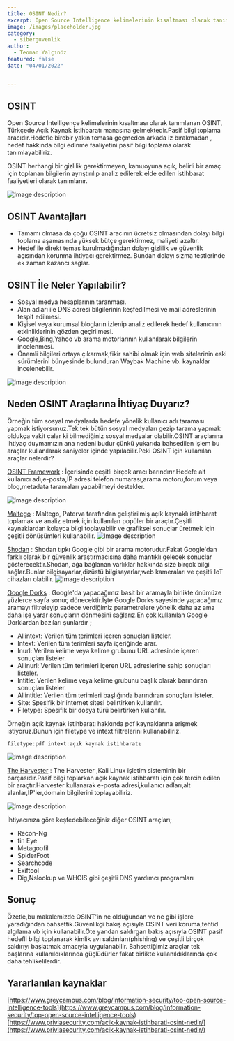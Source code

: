 ```yaml
---
title: OSINT Nedir?
excerpt: Open Source Intelligence kelimelerinin kısaltması olarak tanımlanan OSINT, Türkçede Açık Kaynak İstihbaratı manasına gelmektedir.
image: /images/placeholder.jpg
category:
  - siberguvenlik
author:
  - Teoman Yalçınöz
featured: false
date: "04/01/2022"


---
```


## OSINT
Open Source Intelligence kelimelerinin kısaltması olarak tanımlanan OSINT, Türkçede Açık Kaynak İstihbaratı manasına gelmektedir.Pasif bilgi toplama aracıdır.Hedefle birebir yakın temasa geçmeden arkada iz bırakmadan , hedef hakkında bilgi edinme faaliyetini pasif bilgi toplama olarak tanımlayabiliriz.

OSINT herhangi bir gizlilik gerektirmeyen, kamuoyuna açık, belirli bir amaç için toplanan bilgilerin ayrıştırılıp analiz edilerek elde edilen istihbarat faaliyetleri olarak tanımlanır.

![Image description](https://dev-to-uploads.s3.amazonaws.com/uploads/articles/6vaxumt82zn2mad05x8v.jpg)

## OSINT Avantajları

- Tamamı olmasa da çoğu OSINT aracının ücretsiz olmasından dolayı bilgi toplama aşamasında yüksek bütçe gerektirmez, maliyeti azaltır.
- Hedef ile direkt temas kurulmadığından dolayı gizlilik ve güvenlik açısından korunma ihtiyacı gerektirmez. Bundan dolayı sızma testlerinde ek zaman kazancı sağlar.

## OSINT İle Neler Yapılabilir?

- Sosyal medya hesaplarının taranması.
- Alan adları ile DNS adresi bilgilerinin keşfedilmesi ve mail adreslerinin tespit edilmesi.
- Kişisel veya kurumsal blogların izlenip analiz edilerek hedef kullanıcının etkinliklerinin gözden geçirilmesi.
- Google,Bing,Yahoo vb arama motorlarının kullanılarak bilgilerin incelenmesi.
- Önemli bilgileri ortaya çıkarmak,fikir sahibi olmak için web sitelerinin eski sürümlerini bünyesinde bulunduran Waybak Machine vb. kaynaklar incelenebilir.

![Image description](https://dev-to-uploads.s3.amazonaws.com/uploads/articles/n7af3sj88hxfpa3hzutq.jpg)

## Neden OSINT Araçlarına İhtiyaç Duyarız?

Örneğin tüm sosyal medyalarda hedefe yönelik kullanıcı adı taraması yapmak istiyorsunuz.Tek tek bütün sosyal medyaları gezip tarama yapmak oldukça vakit çalar ki bilmediğiniz sosyal medyalar olabilir.OSINT araçlarına ihtiyaç duymamızın ana nedeni budur çünkü yukarıda bahsedilen işlem bu araçlar kullanılarak saniyeler içinde yapılabilir.Peki OSINT için kullanılan araçlar nelerdir?

[OSINT Framework](https://osintframework.com) : İçerisinde çeşitli birçok aracı barındırır.Hedefe ait kullanıcı adı,e-posta,IP adresi telefon numarası,arama motoru,forum veya blog,metadata taramaları yapabilmeyi destekler.

![Image description](https://dev-to-uploads.s3.amazonaws.com/uploads/articles/iktfellro868o9ppftom.png)

[Maltego](https://www.maltego.com) : Maltego, Paterva tarafından geliştirilmiş açık kaynaklı istihbarat toplamak ve analiz etmek için kullanılan popüler bir araçtır.Çeşitli kaynaklardan kolayca bilgi toplayabilir ve grafiksel sonuçlar üretmek için çeşitli dönüşümleri kullanabilir.
![Image description](https://dev-to-uploads.s3.amazonaws.com/uploads/articles/zjo4gu4uvkf89tn8j4wj.jpg)


[Shodan](https://www.shodan.io) : Shodan tıpkı Google gibi bir arama motorudur.Fakat Google'dan farklı olarak bir güvenlik araştırmacısına daha mantıklı gelecek sonuçlar gösterecektir.Shodan, ağa bağlanan varlıklar hakkında size birçok bilgi sağlar.Bunlar bilgisayarlar,dizüstü bilgisayarlar,web kameraları ve çeşitli IoT cihazları olabilir.
![Image description](https://dev-to-uploads.s3.amazonaws.com/uploads/articles/cklvq7c2its30i8fdwv3.jpg)

[Google Dorks](https://www.exploit-db.com/google-hacking-database) : Google'da yapacağımız basit bir aramayla birlikte önümüze yüzlerce sayfa sonuç dönecektir.İşte Google Dorks sayesinde yapacağımız aramayı filtreleyip sadece verdiğimiz parametrelere yönelik daha az ama daha işe yarar sonuçların dönmesini sağlarız.En çok kullanılan Google Dorklardan bazıları şunlardır ;
- Allintext: Verilen tüm terimleri içeren sonuçları listeler.
- Intext: Verilen tüm terimleri sayfa içeriğinde arar.
- Inurl: Verilen kelime veya kelime grubunu URL adresinde içeren sonuçları listeler.
- Allinurl: Verilen tüm terimleri içeren URL adreslerine sahip sonuçları listeler.
- Intitle: Verilen kelime veya kelime grubunu başlık olarak barındıran sonuçları listeler.
- Allintitle: Verilen tüm terimleri başlığında barındıran sonuçları listeler.
- Site: Spesifik bir internet sitesi belirtirken kullanılır.
- Filetype: Spesifik bir dosya türü belirtirken kullanılır.

Örneğin açık kaynak istihbaratı hakkında pdf kaynaklarına erişmek istiyoruz.Bunun için filetype ve intext filtrelerini kullanabiliriz.

```
filetype:pdf intext:açık kaynak istihbaratı
```

![Image description](https://dev-to-uploads.s3.amazonaws.com/uploads/articles/8a2eytlsq1pyhiifw03e.png)

[The Harvester](https://www.kali.org/tools/theharvester/) : The Harvester ,Kali Linux işletim sisteminin bir parçasıdır.Pasif bilgi toplarkan açık kaynak istihbaratı için çok tercih edilen bir araçtır.Harvester kullanarak e-posta adresi,kullanıcı adları,alt alanlar,IP'ler,domain bilgilerini toplayabiliriz.

![Image description](https://dev-to-uploads.s3.amazonaws.com/uploads/articles/4ld3yjfuz6bhehbq68ia.jpg)

İhtiyacınıza göre keşfedebileceğiniz diğer OSINT araçları;

- Recon-Ng
- tin Eye
- Metagoofil
- SpiderFoot
- Searchcode
- Exiftool
- Dig,Nslookup ve WHOIS gibi çeşitli DNS yardımcı programları

## Sonuç
Özetle,bu makalemizde OSINT'in ne olduğundan ve ne gibi işlere yaradığından bahsettik.Güvenlikçi bakış açısıyla OSINT veri koruma,tehtid algılama vb için kullanabilir.Öte yandan saldırgan bakış açısıyla OSINT pasif hedefli bilgi toplanarak kimlik avı saldırıları(phishing) ve çeşitli birçok saldırıyı başlatmak amacıyla uygulanabilir.
Bahsettiğimiz araçlar tek başlarına kullanıldıklarında güçlüdürler fakat birlikte kullanıldıklarında çok daha tehlikelilerdir.

## Yararlanılan kaynaklar
[https://www.greycampus.com/blog/information-security/top-open-source-intelligence-tools](https://www.greycampus.com/blog/information-security/top-open-source-intelligence-tools)
[https://www.priviasecurity.com/acik-kaynak-istihbarati-osint-nedir/](https://www.priviasecurity.com/acik-kaynak-istihbarati-osint-nedir/)